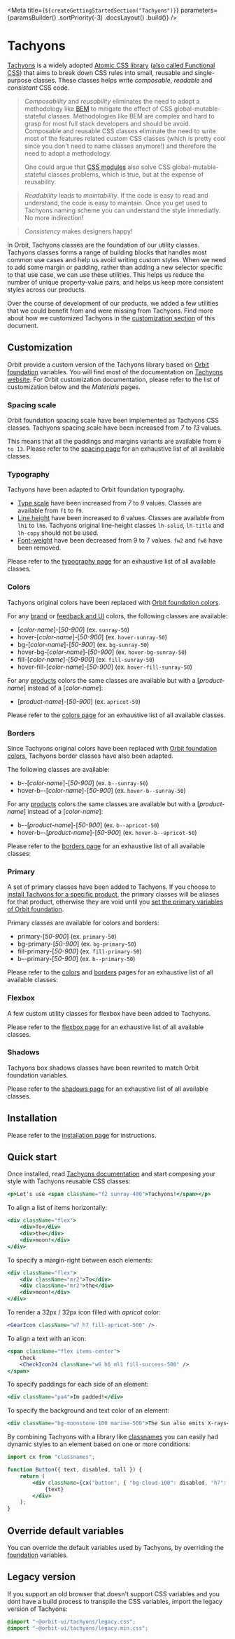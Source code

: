 
<Meta
    title={`${createGettingStartedSection("Tachyons")}`}
    parameters={paramsBuilder()
        .sortPriority(-3)
        .docsLayout(<IntroductionLayout sourcePath="/packages/tachyons/src" />)
        .build()}
/>

# Tachyons

[Tachyons](https://github.com/tachyons-css/tachyons) is a widely adopted [Atomic CSS library](https://acss.io/) ([also called Functional CSS](https://css-tricks.com/lets-define-exactly-atomic-css/)) that aims to break down CSS rules into small, reusable and single-purpose classes.
These classes helps write _composable_, _readable_ and _consistant_ CSS code.

>_Composability_ and _reusability_ eliminates the need to adopt a methodology like [BEM](http://getbem.com/) to mitigate the effect of CSS global-mutable-stateful classes. Methodologies like BEM are
>complex and hard to grasp for most full stack developers and should be avoid. Composable and reusable CSS classes eliminate the need to write most of the features related custom CSS classes (which is pretty cool since you don't need to name classes anymore!)
>and therefore the need to adopt a methodology.
>
>One could argue that [CSS modules](https://github.com/css-modules/css-modules) also solve CSS global-mutable-stateful classes problems, which is true, but at the expense of reusability.

>_Readability_ leads to _maintability_. If the code is easy to read and understand, the code is easy to maintain. Once you get used to Tachyons naming scheme you can understand the style immediatly. No more indirection!

>_Consistency_ makes designers happy!

In Orbit, Tachyons classes are the foundation of our utility classes. Tachyons classes forms a range of building blocks that handles most common use cases and help us avoid writing custom styles. When we need to add some margin or padding, rather than adding a new selector specific to that use case, we can use these utilities. This helps us reduce the number of unique property-value pairs, and helps us keep more consistent styles across our products.

Over the course of development of our products, we added a few utilities that we could benefit from and were missing from Tachyons. Find more about how we customized Tachyons in the [customization section](#customization) of this document.

## Customization

Orbit provide a custom version of the Tachyons library based on [Orbit foundation](?path=/docs/getting-started-foundation--page) variables. You will find most of the documentation on [Tachyons website](http://tachyons.io/docs). For Orbit customization documentation, please refer to the list of customization below and the _Materials_ pages.

### Spacing scale

Orbit foundation spacing scale have been implemented as Tachyons CSS classes. Tachyons spacing scale have been increased from _7_ to _13_ values.

This means that all the paddings and margins variants are available from `0 to 13`. Please refer to the [spacing page](?path=/docs/materials-spacing--page#tachyons) for an exhaustive list of all available classes.

### Typography

Tachyons have been adapted to Orbit foundation typography.

- [Type scale](?path=/docs/materials-typography--page#type-scale) have been increased from _7_ to _9_ values. Classes are available from `f1` to `f9`.
- [Line height](?path=/docs/materials-typography--page#line-height) have been increased to _6_ values. Classes are available from `lh1` to `lh6`. Tachyons original line-height classes `lh-solid`, `lh-title` and `lh-copy` should not be used.
- [Font-weight](?path=/docs/materials-typography--page#font-weight) have been decreased from 9 to 7 values. `fw2` and `fw8` have been removed.

Please refer to the [typography page](?path=/docs/materials-typography--page#tachyons) for an exhaustive list of all available classes.

### Colors

Tachyons original colors have been replaced with [Orbit foundation colors](?path=/docs/materials-colors--page).

For any [brand](?path=/docs/materials-colors--page#brand) or [feedback and UI](?path=/docs/materials-colors--page#feedback-and-ui) colors, the following classes are available:

- [_color-name_]-[_50-900_] (ex. `sunray-50`)
- hover-[_color-name_]-[_50-900_] (ex. `hover-sunray-50`)
- bg-[_color-name_]-[_50-900_] (ex. `bg-sunray-50`)
- hover-bg-[_color-name_]-[_50-900_] (ex. `hover-bg-sunray-50`)
- fill-[_color-name_]-[_50-900_] (ex. `fill-sunray-50`)
- hover-fill-[_color-name_]-[_50-900_] (ex. `hover-fill-sunray-50`)

For any [products](?path=/docs/materials-colors--page#products) colors the same classes are available but with a [_product-name_] instead of a [_color-name_]:

- [_product-name_]-[_50-900_] (ex. `apricot-50`)

Please refer to the [colors page](?path=/docs/materials-colors--page#tachyons) for an exhaustive list of all available classes.

### Borders

Since Tachyons original colors have been replaced with [Orbit foundation colors](?path=/docs/materials-colors--page), Tachyons border classes have also been adapted.

The following classes are available:

- b--[_color-name_]-[_50-900_] (ex. `b--sunray-50`)
- hover-b--[_color-name_]-[_50-900_] (ex. `hover-b--sunray-50`)

For any [products](?path=/docs/materials-colors--page#products) colors the same classes are available but with a [_product-name_] instead of a [_color-name_]:

- b--[_product-name_]-[_50-900_] (ex. `b--apricot-50`)
- hover-b--[_product-name_]-[_50-900_] (ex. `hover-b--apricot-50`)

Please refer to the [borders page](?path=/docs/materials-borders--page#tachyons) for an exhaustive list of all available classes:

### Primary

A set of primary classes have been added to Tachyons. If you choose to [install Tachyons for a specific product](?path=/docs/getting-started-installation--page#react-bundle), the primary classes will be aliases for that product, otherwise they are void until you [set the primary variables of Orbit foundation](?path=/docs/getting-started-foundation--page#override-default-variables).

Primary classes are available for colors and borders:

- primary-[_50-900_] (ex. `primary-50`)
- bg-primary-[_50-900_] (ex. `bg-primary-50`)
- fill-primary-[_50-900_] (ex. `fill-primary-50`)
- b--primary-[_50-900_] (ex. `b--primary-50`)

Please refer to the [colors](?path=/docs/materials-colors--page#tachyons) and [borders](?path=/docs/materials-borders--page#tachyons) pages for an exhaustive list of all available classes:

### Flexbox

A few custom utility classes for flexbox have been added to Tachyons.

Please refer to the [flexbox page](?path=/docs/materials-flexbox--page#tachyons) for an exhaustive list of all available classes.

### Shadows

Tachyons box shadows classes have been rewrited to match Orbit foundation variables.

Please refer to the [shadows page](?path=/docs/materials-shadows--page#tachyons) for an exhaustive list of all available classes.

## Installation

Please refer to the [installation page](?path=/docs/getting-started-installation--page) for instructions.

## Quick start

Once installed, read [Tachyons documentation](https://github.com/tachyons-css/tachyons) and start composing your style with Tachyons reusable CSS classes:

```jsx dark
<p>Let's use <span className="f2 sunray-400">Tachyons!</span></p>
```

To align a list of items horizontally:

```jsx dark
<div className="flex">
    <div>To</div>
    <div>the</div>
    <div>moon!</div>
</div>
```

To specify a margin-right between each elements:

```jsx dark
<div className="flex">
    <div className="mr2">To</div>
    <div className="mr2">the</div>
    <div>moon!</div>
</div>
```

To render a 32px / 32px icon filled with _apricot_ color:

```jsx dark
<GearIcon className="w7 h7 fill-apricot-500" />
```

To align a text with an icon:

```jsx dark
<span className="flex items-center">
    Check
    <CheckIcon24 className="w6 h6 ml1 fill-success-500" />
</span>
```

To specify paddings for each side of an element:

```jsx dark
<div className="pa4">Im padded!</div>
```

To specify the background and text color of an element:

```jsx dark
<div className="bg-moonstone-100 marine-500">The Sun also emits X-rays</div>
```

By combining Tachyons with a library like [classnames](https://github.com/JedWatson/classnames) you can easily had dynamic styles to an element based on one or more conditions:

```jsx dark
import cx from "classnames";

function Button({ text, disabled, tall }) {
    return (
        <div className={cx("button", { "bg-cloud-100": disabled, "h7": tall, "f3": tall })}>
            {text}
        </div>
    );
}

```

## Override default variables

You can override the default variables used by Tachyons, by overriding the [foundation](?path=/docs/getting-started-foundation--page#override-default-variables) variables.

## Legacy version

If you support an old browser that doesn't support CSS variables and you dont have a build process to transpile the CSS variables, import the legacy version of Tachyons:

```css dark
@import "~@orbit-ui/tachyons/legacy.css";
@import "~@orbit-ui/tachyons/legacy.min.css";
```
